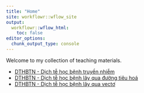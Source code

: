 ```yaml
---
title: "Home"
site: workflowr::wflow_site
output:
  workflowr::wflow_html:
    toc: false
editor_options:
  chunk_output_type: console
---
```


Welcome to my collection of teaching materials.

* [DTHBTN - Dịch tễ học bệnh truyền nhiễm](https://decidelab.github.io/teaching_materials/DTHBTN_BenhTruyenNhiem.html)
* [DTHBTN - Dịch tễ học bệnh lây qua đường tiêu hoá](https://decidelab.github.io/teaching_materials/DTHBTN_BenhDuongTieuHoa.html)
* [DTHBTN - Dịch tễ học bệnh lây qua vectơ](https://decidelab.github.io/teaching_materials/DTHBTN_BenhLayQuaVecto.html)

